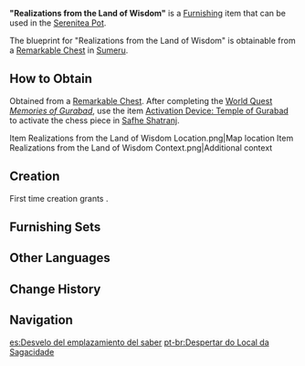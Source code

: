 {{Furnishing Infobox
|id             = 363501
|image          = Item Realizations from the Land of Wisdom.png
|category       = Ornaments
|subcategory    = Potted Plant
|quality        = 3
|adeptal_energy = 60
|load           = 254
|reduced_load   = 254
|description    = A flower pot from the [[House of Daena]] with a humble-looking luminescent plant inside. Its appearance is not exactly attractive, and it doesn't give off nice scents or possess any medicinal properties. To people passing by, it may be easy to ignore and seem at odds with the solemn atmosphere in the House of Daena.<br />However, it is said that the scholar who proposed the installation of these plants specifically selected them because of how common they looked. According to that scholar, these plants can serve as a reminder to all students that despite the plants' ordinary appearance, they still had a place in the halls of the House of Daena, and the same applies to the students — as such, there is no need to dwell too much on their ancestry or wealth. The most important thing is that everyone is here to immerse themselves in academic study.
|mention        = 
|blueprint      = Remarkable Chest
|source1        = 
}}
'''&#34;Realizations from the Land of Wisdom&#34;''' is a [[Furnishing]] item that can be used in the [[Serenitea Pot]].

The blueprint for &#34;Realizations from the Land of Wisdom&#34; is obtainable from a [[Remarkable Chest]] in [[Sumeru]].

==How to Obtain==
Obtained from a [[Remarkable Chest]]. After completing the [[World Quest]] ''[[Memories of Gurabad]]'', use the item [[Activation Device: Temple of Gurabad]] to activate the chess piece in [[Safhe Shatranj]].
<gallery>
Item Realizations from the Land of Wisdom Location.png|Map location
Item Realizations from the Land of Wisdom Context.png|Additional context
</gallery>

==Creation==
First time creation grants {{Item|Trust|24|x=60}}.
{{Recipe
|type = Creation
|time = 14h
|White Iron Chunk = 8
|sort = White Iron Chunk
}}

==Furnishing Sets==
{{Craft Usage}}

==Other Languages==
{{Other Languages
|en      = "Realizations from the Land of Wisdom"
|zhs     = 「卓识之地的余醒」
|zhs_rm  = "Zhuóshí zhī Dì de Yúxǐng"
|zht     = 「卓識之地的餘醒」
|zht_rm  = "Zhuóshì zhī Dì de Yúxǐng"
|zh_tl   = 
|ja      = 「卓識の地の明察」
|ja_rm   = "Takushiki no Chi no Meisatsu"
|ja_tl   = 
|ko      = 「탁견의 땅의 불변」
|ko_rm   = "Takgyeon-ui Ttang-ui Bulbyeon"
|ko_tl   = "Unchanging Land of Far Sight"
|es      = Desvelo del emplazamiento del saber
|es_tl   = Unveiling of the Site of Knowledge
|fr      = «&nbsp;Réalisation du pays de la sagesse&nbsp;»
|fr_tl   = "Realization from the Land of Wisdom"
|ru      = «Постижения из страны мудрости»
|ru_tl   = "Comprehensions from the Land of Wisdom"
|th      = "สำนึกของดินแดนแห่งวิสัยทัศน์"
|th_rm   = "Sam-nuek khong Din-daen haeng Wi-sai-that"
|th_tl   = "Realization of the Land of Vision"
|vi      = Thức Tỉnh Ở Vùng Đất Trí Tuệ
|vi_tl   = 
|de      = „Erhabenheit am Ort der Gelehrsamkeit“
|de_tl   = 
|id      = Kesadaran dari Tanah Kebijaksanaan
|id_tl   = Realizations from the Land of Wisdom
|pt      = Despertar do Local da Sagacidade
|pt_tl   = 
|tr      = "Bilgelik Diyarı İdrakı"
|tr_tl   = 
|it      = Zelo della Terra della Saggezza
|it_tl   = Zeal of the Land of Wisdom
}}

==Change History==
{{Change History|3.4}}

==Navigation==
{{Furnishing Navbox|interior}}

[[es:Desvelo del emplazamiento del saber]]
[[pt-br:Despertar do Local da Sagacidade]]